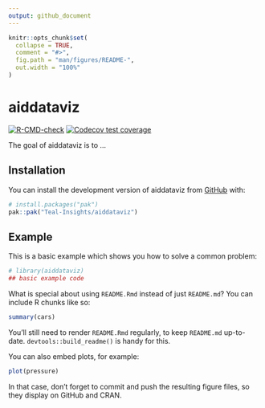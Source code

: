 ```yaml
---
output: github_document
---
```


<!-- README.md is generated from README.Rmd. Please edit that file -->

```r
knitr::opts_chunk$set(
  collapse = TRUE,
  comment = "#>",
  fig.path = "man/figures/README-",
  out.width = "100%"
)
```

# aiddataviz

<!-- badges: start -->
[![R-CMD-check](https://github.com/Teal-Insights/aiddataviz/actions/workflows/R-CMD-check.yaml/badge.svg)](https://github.com/Teal-Insights/aiddataviz/actions/workflows/R-CMD-check.yaml)
[![Codecov test coverage](https://codecov.io/gh/Teal-Insights/aiddataviz/graph/badge.svg)](https://app.codecov.io/gh/Teal-Insights/aiddataviz)
<!-- badges: end -->

The goal of aiddataviz is to ...

## Installation

You can install the development version of aiddataviz from [GitHub](https://github.com/) with:

``` r
# install.packages("pak")
pak::pak("Teal-Insights/aiddataviz")
```

## Example

This is a basic example which shows you how to solve a common problem:

```r
# library(aiddataviz)
## basic example code
```

What is special about using `README.Rmd` instead of just `README.md`? You can include R chunks like so:

```r
summary(cars)
```

You'll still need to render `README.Rmd` regularly, to keep `README.md` up-to-date. `devtools::build_readme()` is handy for this.

You can also embed plots, for example:

```r
plot(pressure)
```

In that case, don't forget to commit and push the resulting figure files, so they display on GitHub and CRAN.
